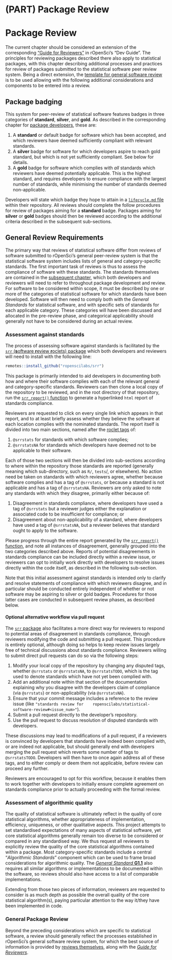 #  (PART) Package Review {-}


# Package Review {#pkgreview}

The current chapter should be considered an extension of the corresponding
["Guide for Reviewers"](https://devguide.ropensci.org/reviewerguide.html) in
rOpenSci's "Dev Guide". The principles for reviewing packages described there
also apply to statistical packages, with this chapter describing additional
processes and practices for review of packages submitted to the statistical
software peer review system. Being a direct extension, the [template for
general software review](https://devguide.ropensci.org/reviewtemplate.html) is
to be used allowing with the following additional considerations and components
to be entered into a review.

## Package badging


This system for peer-review of statistical software features badges in three
categories of **standard**, **silver**, and **gold**. As described in the
corresponding chapter for [package developers](#pkgdev-badges), these are:

1. A **standard** or default badge for software which has been accepted, and
   which reviewers have deemed sufficiently compliant with relevant standards.
3. A **silver** badge for software for which developers aspire to reach gold
   standard, but which is not yet sufficiently compliant. See below for
   details.
2. A **gold** badge for software which complies with *all* standards which
   reviewers have deemed potentially applicable. This is the highest standard,
   and requires developers to ensure compliance with the largest number of
   standards, while minimising the number of standards deemed non-applicable.

Developers will state which badge they hope to attain in a [`lifecycle.md`
file](#pkgdev-badges) within their repository. All reviews should complete the
follow procedures for review of packages aiming for a **standard** badge.
Packages aiming for **silver** or **gold** badges should then be reviewed
according to the additional criteria described in the subsequent sub-sections.

## General Review Requirements

The primary way that reviews of statistical software differ from reviews of
software submitted to rOpenSci's general peer-review system is that the statistical
software system includes lists of general and category-specific standards. The
first important task of reviews is thus to assess the compliance of software
with these standards. The standards themselves are contained in the [subsequent
chapter](#standards), which both developers and reviewers will need to refer to
throughout package development and review. For software to be considered within
scope, it must be described by one or more of the categories of statistical
software for which standards have been developed. Software will then need to
comply both with the *General Standards* for statistical software, and with
specific sets of standards for each applicable category. These categories will
have been discussed and allocated in the pre-review phase, and categorical
applicability should generally not have to be considered during an actual
review.


### Assessment against standards

The process of assessing software against standards is facilitated by the
[`srr` (**s**oftware **r**eview **r**oclets)
package](https://github.com/ropenscilabs/srr) which both developers and
reviewers will need to install with the following line:

```r
remotes::install_github("ropenscilabs/srr")
```

This package is primarily intended to aid developers in documenting both how
and where their software complies with each of the relevant general and
category-specific standards. Reviewers can then clone a local copy of the
repository to be reviewed, and in the root directory of that repository, run
the [`srr_report()`
function](https://ropenscilabs.github.io/srr/reference/srr_report.html)
to generate a hyperlinked `html` report of standards compliance.

Reviewers are requested to click on every single link which appears in that
report, and to at least briefly assess whether they believe the software at
each location complies with the nominated standards. The report itself is
divided into two main sections, named after the [roclet
tags](https://ropenscilabs.github.io/srr/articles/srr-stats.html#3-roxygen2-tags)
of:

1. `@srrstats` for standards with which software complies;
2. `@srrstatsNA` for standards which developers have deemed not to be
   applicable to their software.


Each of those two sections will then be divided into sub-sections according to
where within the repository those standards are reported (generally meaning
which sub-directory, such as `R/`, `tests`/, or elsewhere). No action need be
taken on standards with which reviewers agree, whether because software
complies and has a tag of `@srrstats`, or because a standard is not applicable
and has a tag of `@srrstatsNA`. Reviewers are only asked to note any standards
with which they disagree, primarily either because of:

1. Disagreement in standards compliance, where developers have used a tag of
   `@srrstats` but a reviewer judges either the explanation or associated code
   to be insufficient for compliance; or
2. Disagreement about non-applicability of a standard, where developers have
   used a tag of `@srrstatsNA`, but a reviewer believes that standard ought to
   apply to the software.

Please progress through the entire report generated by the [`srr_report()`
function](https://ropenscilabs.github.io/srr/reference/srr_report.html), and
note all instances of disagreement, generally grouped into the two categories
described above. Reports of potential disagreements in standards compliance
can be included directly within a review issue, or reviewers can opt to
initially work directly with developers to resolve issues directly within the
code itself, as described in the following sub-section.

Note that this initial assessment against standards is intended only to clarify
and resolve statements of compliance with which reviewers disagree, and in
particular should be conducted entirely independent of whether or not software
may be aspiring to silver or gold badges. Procedures for those latter cases are
conducted in subsequent review phases, as described below.


#### Optional alternative workflow via pull request

The [`srr` package](https://ropenscilabs.github.io/srr) also facilitates a more
direct way for reviewers to respond to potential areas of disagreement in
standards compliance, through reviewers modifying the code and submitting a
pull request. This procedure is entirely optional, although doing so helps to
keep review issues largely free of technical discussions about standards
compliance. Reviewers willing to submit direct pull requests can do so via the
following steps:

1. Modify your local copy of the repository by changing any disputed tags,
   whether `@srrstats` or `@srrstatsNA`, to `@srrstatsTODO`, which is the tag
   used to denote standards which have not yet been complied with.
2. Add an additional note within that section of the documentation explaining
   why you disagree with the developers claim of compliance (via `@srrstats`)
   or non-applicability (via `@srrstatsNA`).
3. Ensure that your commit message includes a reference to the review issue
   (like `"standards review for
   ropenscilabs/statistical-software-review#<issue_num>"`).
4. Submit a pull request directly to the developer's repository.
5. Use the pull request to discuss resolution of disputed standards with
   developers.

These discussions may lead to modifications of a pull request, if a reviewers
is convinced by developers that standards have indeed been complied with, or
are indeed not applicable, but should generally end with developers merging the
pull request which reverts some number of tags to `@srrstatsTODO`. Developers
will then have to once again address all of these tags, and to either comply or
deem them not applicable, before review can proceed any further.

Reviewers are encouraged to opt for this workflow, because it enables them to
work together with developers to initially ensure complete agreement on
standards compliance prior to actually proceeding with the formal review.

### Assessment of algorithmic quality

The quality of statistical software is ultimately reflect in the quality of
core statistical algorithms, whether appropriateness of implementation,
efficiency, uniqueness, or other qualitative aspects. This project attempts to
set standardised expectations of many aspects of statistical software, yet core
statistical algorithms generally remain too diverse to be considered or
compared in any standardised way. We thus request all reviewers to explicitly
review the quality of the core statistical algorithms contained within a
package. Most category-specific standards include a central "*Algorithmic
Standards*" component which can be used to frame broad considerations for
algorithmic quality. The [*General Standard* **G1.1**](#general-standards) also
requires all similar algorithms or implementations to be documented within the
software, so reviews should also have access to a list of comparable
implementations.

Extending from those two pieces of information, reviewers are requested to
consider is as much depth as possible the overall quality of the core
statistical algorithm(s), paying particular attention to the way it/they have
been implemented in code.

### General Package Review

Beyond the preceding considerations which are specific to statistical software,
a review should generally reflect the processes established in rOpenSci's
general software review system, for which the best source of information is
provided by [reviews
themselves](https://github.com/ropensci/software-review/issues), along with the
[*Guide for Reviewers*](https://devguide.ropensci.org/reviewerguide.html).
